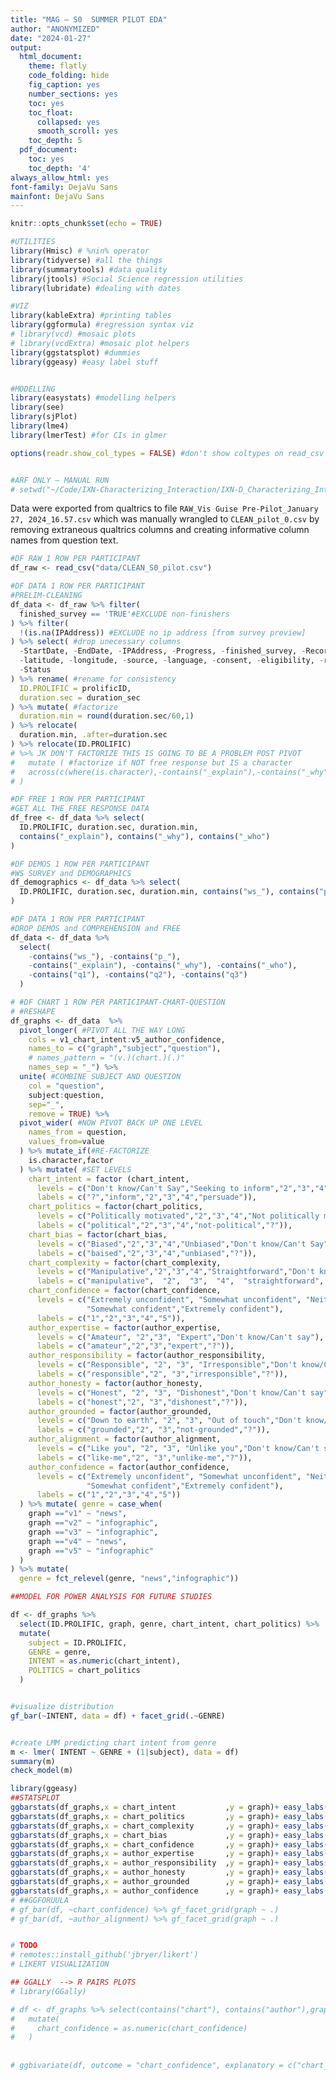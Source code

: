 ```yaml
---
title: "MAG — S0  SUMMER PILOT EDA"
author: "ANONYMIZED"
date: "2024-01-27"
output:
  html_document:
    theme: flatly
    code_folding: hide
    fig_caption: yes
    number_sections: yes
    toc: yes
    toc_float:
      collapsed: yes
      smooth_scroll: yes
    toc_depth: 5
  pdf_document:
    toc: yes
    toc_depth: '4'
always_allow_html: yes
font-family: DejaVu Sans
mainfont: DejaVu Sans
---
```


```r
knitr::opts_chunk$set(echo = TRUE)

#UTILITIES
library(Hmisc) # %nin% operator
library(tidyverse) #all the things
library(summarytools) #data quality
library(jtools) #Social Science regression utilities
library(lubridate) #dealing with dates

#VIZ
library(kableExtra) #printing tables
library(ggformula) #regression syntax viz
# library(vcd) #mosaic plots
# library(vcdExtra) #mosaic plot helpers
library(ggstatsplot) #dummies
library(ggeasy) #easy label stuff 


#MODELLING
library(easystats) #modelling helpers
library(see)
library(sjPlot)
library(lme4)
library(lmerTest) #for CIs in glmer

options(readr.show_col_types = FALSE) #don't show coltypes on read_csv


#ARF ONLY — MANUAL RUN
# setwd("~/Code/IXN-Characterizing_Interaction/IXN-D_Characterizing_Interaction/ANALYSIS")

```

Data were exported from qualtrics to file `RAW_Vis Guise Pre-Pilot_January 27, 2024_16.57.csv` which was manually wrangled to `CLEAN_pilot_0.csv` by removing extraneous qualtrics columns and creating informative column names from question text. 


```r

#DF RAW 1 ROW PER PARTICIPANT
df_raw <- read_csv("data/CLEAN_S0_pilot.csv")

#DF DATA 1 ROW PER PARTICIPANT
#PRELIM-CLEANING
df_data <- df_raw %>% filter(
  finished_survey == 'TRUE'#EXCLUDE non-finishers
) %>% filter(
  !(is.na(IPAddress)) #EXCLUDE no ip address [from survey preview]
) %>% select( #drop unecessary columns
  -StartDate, -EndDate, -IPAddress, -Progress, -finished_survey, -RecordedDate,
  -latitude, -longitude, -source, -language, -consent, -eligibility, -responseID,
  -Status
) %>% rename( #rename for consistency
  ID.PROLIFIC = prolificID,
  duration.sec = duration_sec 
) %>% mutate( #factorize 
  duration.min = round(duration.sec/60,1)
) %>% relocate(
  duration.min, .after=duration.sec
) %>% relocate(ID.PROLIFIC) 
# %>% JK DON'T FACTORIZE THIS IS GOING TO BE A PROBLEM POST PIVOT
#   mutate ( #factorize if NOT free response but IS a character
#   across(c(where(is.character),-contains("_explain"),-contains("_why")), factor)
# )  

#DF FREE 1 ROW PER PARTICIPANT
#GET ALL THE FREE RESPONSE DATA
df_free <- df_data %>% select(
  ID.PROLIFIC, duration.sec, duration.min,
  contains("_explain"), contains("_why"), contains("_who")
) 

#DF DEMOS 1 ROW PER PARTICIPANT
#WS SURVEY and DEMOGRAPHICS
df_demographics <- df_data %>% select(
  ID.PROLIFIC, duration.sec, duration.min, contains("ws_"), contains("p_")
)

#DF DATA 1 ROW PER PARTICIPANT
#DROP DEMOS and COMPREHENSION and FREE
df_data <- df_data %>% 
  select(
    -contains("ws_"), -contains("p_"), 
    -contains("_explain"), -contains("_why"), -contains("_who"),
    -contains("q1"), -contains("q2"), -contains("q3")
  )

# #DF CHART 1 ROW PER PARTICIPANT-CHART-QUESTION
# #RESHAPE 
df_graphs <- df_data  %>% 
  pivot_longer( #PIVOT ALL THE WAY LONG
    cols = v1_chart_intent:v5_author_confidence,
    names_to = c("graph","subject","question"),
    # names_pattern = "(v.)(chart.)(.)"
    names_sep = "_") %>% 
  unite( #COMBINE SUBJECT AND QUESTION
    col = "question", 
    subject:question, 
    sep="_",
    remove = TRUE) %>% 
  pivot_wider( #NOW PIVOT BACK UP ONE LEVEL
    names_from = question,
    values_from=value
  ) %>% mutate_if(#RE-FACTORIZE
    is.character,factor
  ) %>% mutate( #SET LEVELS
    chart_intent = factor (chart_intent,
      levels = c("Don't know/Can't Say","Seeking to inform","2","3","4","Seeking to persuade"),
      labels = c("?","inform","2","3","4","persuade")),
    chart_politics = factor(chart_politics,
      levels = c("Politically motivated","2","3","4","Not politically motivated","Don't know/Can't Say"),
      labels = c("political","2","3","4","not-political","?")),
    chart_bias = factor(chart_bias,
      levels = c("Biased","2","3","4","Unbiased","Don't know/Can't Say"),
      labels = c("baised","2","3","4","unbiased","?")),
    chart_complexity = factor(chart_complexity, 
      levels = c("Manipulative","2","3","4","Straightforward","Don't know/Can't Say"),
      labels = c("manipulative",  "2",  "3",  "4",  "straightforward",  "?")),
    chart_confidence = factor(chart_confidence,
      levels = c("Extremely unconfident", "Somewhat unconfident", "Neither confident nor unconfident",  
                 "Somewhat confident","Extremely confident"),
      labels = c("1","2","3","4","5")),
    author_expertise = factor(author_expertise,
      levels = c("Amateur", "2","3", "Expert","Don't know/Can't say"),
      labels = c("amateur","2","3","expert","?")),
    author_responsibility = factor(author_responsibility,
      levels = c("Responsible", "2", "3", "Irresponsible","Don't know/Can't say"),
      labels = c("responsible","2", "3","irresponsible","?")),
    author_honesty = factor(author_honesty,
      levels = c("Honest", "2", "3", "Dishonest","Don't know/Can't say"),
      labels = c("honest","2", "3","dishonest","?")),
    author_grounded = factor(author_grounded,
      levels = c("Down to earth", "2", "3", "Out of touch","Don't know/Can't say"),
      labels = c("grounded","2", "3","not-grounded","?")),
    author_alignment = factor(author_alignment,
      levels = c("Like you", "2", "3", "Unlike you","Don't know/Can't say"),
      labels = c("like-me","2", "3","unlike-me","?")),
    author_confidence = factor(author_confidence,
      levels = c("Extremely unconfident", "Somewhat unconfident", "Neither confident nor unconfident",  
                 "Somewhat confident","Extremely confident"),
      labels = c("1","2","3","4","5"))
  ) %>% mutate( genre = case_when(
    graph =="v1" ~ "news",
    graph =="v2" ~ "infographic",
    graph =="v3" ~ "infographic",
    graph =="v4" ~ "news",
    graph =="v5" ~ "infographic"
  )
) %>% mutate(
  genre = fct_relevel(genre, "news","infographic"))


```




```r
##MODEL FOR POWER ANALYSIS FOR FUTURE STUDIES 

df <- df_graphs %>% 
  select(ID.PROLIFIC, graph, genre, chart_intent, chart_politics) %>%
  mutate(
    subject = ID.PROLIFIC,
    GENRE = genre,
    INTENT = as.numeric(chart_intent),
    POLITICS = chart_politics
  )


#visualize distribution
gf_bar(~INTENT, data = df) + facet_grid(.~GENRE)


#create LMM predicting chart intent from genre
m <- lmer( INTENT ~ GENRE + (1|subject), data = df)
summary(m)
check_model(m)


```





```r

library(ggeasy)
##STATSPLOT
ggbarstats(df_graphs,x = chart_intent           ,y = graph)+ easy_labs( title = "chart_intent")
ggbarstats(df_graphs,x = chart_politics         ,y = graph)+ easy_labs( title = "chart_politics")
ggbarstats(df_graphs,x = chart_complexity       ,y = graph)+ easy_labs( title = "chart_complexity")
ggbarstats(df_graphs,x = chart_bias             ,y = graph)+ easy_labs( title = "chart_bias")
ggbarstats(df_graphs,x = chart_confidence       ,y = graph)+ easy_labs( title = "chart_confidence")
ggbarstats(df_graphs,x = author_expertise       ,y = graph)+ easy_labs( title = "author_expertise")
ggbarstats(df_graphs,x = author_responsibility  ,y = graph)+ easy_labs( title = "author_responsibility")
ggbarstats(df_graphs,x = author_honesty         ,y = graph)+ easy_labs( title = "author_honesty")
ggbarstats(df_graphs,x = author_grounded        ,y = graph)+ easy_labs( title = "author_grounded")
ggbarstats(df_graphs,x = author_confidence      ,y = graph)+ easy_labs( title = "author_confidence")
# ##GGFORUULA
# gf_bar(df, ~chart_confidence) %>% gf_facet_grid(graph ~ .)
# gf_bar(df, ~author_alignment) %>% gf_facet_grid(graph ~ .)


# TODO 
# remotes::install_github('jbryer/likert')
# LIKERT VISUALIZATION

## GGALLY  --> R PAIRS PLOTS
# library(GGally)

# df <- df_graphs %>% select(contains("chart"), contains("author"),graph) %>% 
#   mutate(
#     chart_confidence = as.numeric(chart_confidence)
#   )
  
  
# ggbivariate(df, outcome = "chart_confidence", explanatory = c("chart_politics", "chart_intent","chart_complexity","graph"))
```










